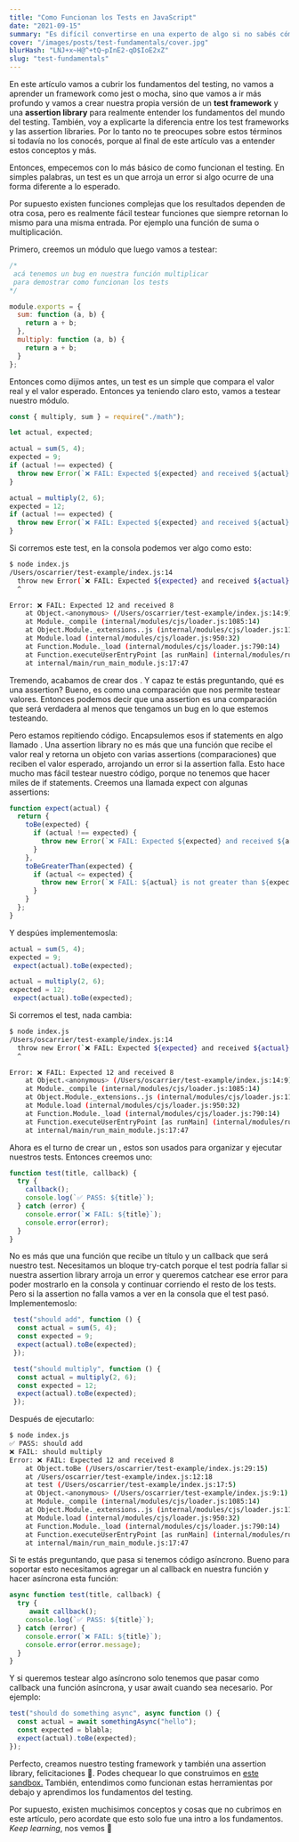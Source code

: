 ```yaml
---
title: "Como Funcionan los Tests en JavaScript"
date: "2021-09-15"
summary: "Es difícil convertirse en una experto de algo si no sabés cómo funciona realmente. Entonces, en este artículo, voy a mostrarte cómo funcionan las assertions libraries y los testing frameworks mientras construimos uno pequeño."
cover: "/images/posts/test-fundamentals/cover.jpg"
blurHash: "LNJ+x~H@^+tQ~pInE2-qD$IoE2xZ"
slug: "test-fundamentals"
---
```


En este artículo vamos a cubrir los fundamentos del testing, no vamos a aprender un framework como jest o mocha, sino que vamos a ir más profundo y vamos a crear nuestra propia versión de un **test framework** y una **assertion library** para realmente entender los fundamentos del mundo del testing. También, voy a explicarte la diferencia entre los test frameworks y las assertion libraries. Por lo tanto no te preocupes sobre estos términos si todavía no los conocés, porque al final de este artículo vas a entender estos conceptos y más.

Entonces, empecemos con lo más básico de como funcionan el testing. En simples palabras, un test es un <Highlighted text="if statement" /> que arroja un error si algo ocurre de una forma diferente a lo esperado.

Por supuesto existen funciones complejas que los resultados dependen de otra cosa, pero es realmente fácil testear funciones que siempre retornan lo mismo para una misma entrada. Por ejemplo una función de suma o multiplicación.

Primero, creemos un módulo que luego vamos a testear:

```js:math.js
/* 
 acá tenemos un bug en nuestra función multiplicar
 para demostrar como funcionan los tests
*/

module.exports = {
  sum: function (a, b) {
    return a + b;
  },
  multiply: function (a, b) {
    return a + b;
  }
};
```

Entonces como dijimos antes, un test es un simple <Highlighted text="if statement" /> que compara el valor real y el valor esperado. Entonces ya teniendo claro esto, vamos a testear nuestro módulo.

```js:index.js
const { multiply, sum } = require("./math");

let actual, expected;

actual = sum(5, 4);
expected = 9;
if (actual !== expected) {
  throw new Error(`❌ FAIL: Expected ${expected} and received ${actual}`);
}

actual = multiply(2, 6);
expected = 12;
if (actual !== expected) {
  throw new Error(`❌ FAIL: Expected ${expected} and received ${actual}`);
}
```

Si corremos este test, en la consola podemos ver algo como esto:

```bash
$ node index.js
/Users/oscarrier/test-example/index.js:14
  throw new Error(`❌ FAIL: Expected ${expected} and received ${actual}`);
  ^

Error: ❌ FAIL: Expected 12 and received 8
    at Object.<anonymous> (/Users/oscarrier/test-example/index.js:14:9)
    at Module._compile (internal/modules/cjs/loader.js:1085:14)
    at Object.Module._extensions..js (internal/modules/cjs/loader.js:1114:10)
    at Module.load (internal/modules/cjs/loader.js:950:32)
    at Function.Module._load (internal/modules/cjs/loader.js:790:14)
    at Function.executeUserEntryPoint [as runMain] (internal/modules/run_main.js:76:12)
    at internal/main/run_main_module.js:17:47
```

Tremendo, acabamos de crear dos <Highlighted text="assertions" />. Y capaz te estás preguntando, qué es una assertion? Bueno, es como una comparación que nos permite testear valores. Entonces podemos decir que una assertion es una comparación que será verdadera al menos que tengamos un bug en lo que estemos testeando.

Pero estamos repitiendo código. Encapsulemos esos if statements en algo llamado <Highlighted text="assertion library" />. Una assertion library no es más que una función que recibe el valor real y retorna un objeto con varias assertions (comparaciones) que reciben el valor esperado, arrojando un error si la assertion falla. Esto hace mucho mas fácil testear nuestro código, porque no tenemos que hacer miles de if statements. Creemos una llamada expect con algunas assertions:

```js:index.js
function expect(actual) {
  return {
    toBe(expected) {
      if (actual !== expected) {
        throw new Error(`❌ FAIL: Expected ${expected} and received ${actual}`);
      }
    },
    toBeGreaterThan(expected) {
      if (actual <= expected) {
        throw new Error(`❌ FAIL: ${actual} is not greater than ${expected}`);
      }
    }
  };
}
```

Y despúes implementemosla:

```js{3,7}:index.js
actual = sum(5, 4);
expected = 9;
 expect(actual).toBe(expected);

actual = multiply(2, 6);
expected = 12;
 expect(actual).toBe(expected);
```

Si corremos el test, nada cambia:

```bash
$ node index.js
/Users/oscarrier/test-example/index.js:14
  throw new Error(`❌ FAIL: Expected ${expected} and received ${actual}`);
  ^

Error: ❌ FAIL: Expected 12 and received 8
    at Object.<anonymous> (/Users/oscarrier/test-example/index.js:14:9)
    at Module._compile (internal/modules/cjs/loader.js:1085:14)
    at Object.Module._extensions..js (internal/modules/cjs/loader.js:1114:10)
    at Module.load (internal/modules/cjs/loader.js:950:32)
    at Function.Module._load (internal/modules/cjs/loader.js:790:14)
    at Function.executeUserEntryPoint [as runMain] (internal/modules/run_main.js:76:12)
    at internal/main/run_main_module.js:17:47
```

Ahora es el turno de crear un <Highlighted text="testing framework" />, estos son usados para organizar y ejecutar nuestros tests. Entonces creemos uno:

```js:index.js
function test(title, callback) {
  try {
    callback();
    console.log(`✅ PASS: ${title}`);
  } catch (error) {
    console.error(`❌ FAIL: ${title}`);
    console.error(error);
  }
}
```

No es más que una función que recibe un título y un callback que será nuestro test. Necesitamos un bloque try-catch porque el test podría fallar si nuestra assertion library arroja un error y queremos catchear ese error para poder mostrarlo en la consola y continuar corriendo el resto de los tests. Pero si la assertion no falla vamos a ver en la consola que el test pasó. Implementemoslo:

```js{1,5,7,11}:index.js
 test("should add", function () {
  const actual = sum(5, 4);
  const expected = 9;
  expect(actual).toBe(expected);
 });

 test("should multiply", function () {
  const actual = multiply(2, 6);
  const expected = 12;
  expect(actual).toBe(expected);
 });
```

Después de ejecutarlo:

```bash
$ node index.js
✅ PASS: should add
❌ FAIL: should multiply
Error: ❌ FAIL: Expected 12 and received 8
    at Object.toBe (/Users/oscarrier/test-example/index.js:29:15)
    at /Users/oscarrier/test-example/index.js:12:18
    at test (/Users/oscarrier/test-example/index.js:17:5)
    at Object.<anonymous> (/Users/oscarrier/test-example/index.js:9:1)
    at Module._compile (internal/modules/cjs/loader.js:1085:14)
    at Object.Module._extensions..js (internal/modules/cjs/loader.js:1114:10)
    at Module.load (internal/modules/cjs/loader.js:950:32)
    at Function.Module._load (internal/modules/cjs/loader.js:790:14)
    at Function.executeUserEntryPoint [as runMain] (internal/modules/run_main.js:76:12)
    at internal/main/run_main_module.js:17:47
```

Si te estás preguntando, que pasa si tenemos código asíncrono. Bueno para soportar esto necesitamos agregar un <Highlighted text="await" /> al callback en nuestra función <Highlighted text="test" /> y hacer asíncrona esta función:

```js{3}:index.js
async function test(title, callback) {
  try {
     await callback();
    console.log(`✅ PASS: ${title}`);
  } catch (error) {
    console.error(`❌ FAIL: ${title}`);
    console.error(error.message);
  }
}
```

Y si queremos testear algo asíncrono solo tenemos que pasar como callback una función asíncrona, y usar await cuando sea necesario. Por ejemplo:

```js
test("should do something async", async function () {
  const actual = await somethingAsync("hello");
  const expected = blabla;
  expect(actual).toBe(expected);
});
```

Perfecto, creamos nuestro testing framework y también una assertion library, felicitaciones 🥳. Podes chequear lo que construimos en [este sandbox.](https://codesandbox.io/s/determined-dawn-0orti?file=/index.js) También, entendimos como funcionan estas herramientas por debajo y aprendimos los fundamentos del testing.

Por supuesto, existen muchisimos conceptos y cosas que no cubrimos en este artículo, pero acordate que esto solo fue una intro a los fundamentos. *Keep learning*, nos vemos 👋
